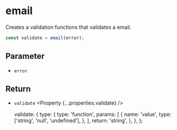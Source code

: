 
<Title>email | Modular Forms</Title>
<Meta
  name="description"
  content="Creates a validation functions that validates a email."
/>

# email

Creates a validation functions that validates a email.

```ts
const validate = email(error);
```

## Parameter

- `error` <Property type="string" />

## Return

- `validate` <Property {...properties.validate} />

  validate: {
    type: {
      type: 'function',
      params: [
        {
          name: 'value',
          type: ['string', 'null', 'undefined'],
        },
      ],
      return: 'string',
    },
  },
};
